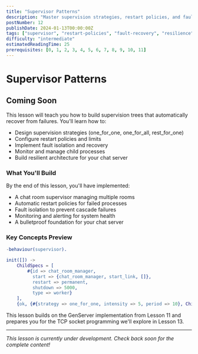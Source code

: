 ```yaml
---
title: "Supervisor Patterns"
description: "Master supervision strategies, restart policies, and fault recovery to build resilient chat server architecture that gracefully handles failures"
postNumber: 12
publishDate: 2024-01-13T00:00:00Z
tags: ["supervisor", "restart-policies", "fault-recovery", "resilience"]
difficulty: "intermediate"
estimatedReadingTime: 25
prerequisites: [0, 1, 2, 3, 4, 5, 6, 7, 8, 9, 10, 11]
---
```


# Supervisor Patterns

## Coming Soon

This lesson will teach you how to build supervision trees that automatically recover from failures. You'll learn how to:

- Design supervision strategies (one_for_one, one_for_all, rest_for_one)
- Configure restart policies and limits
- Implement fault isolation and recovery
- Monitor and manage child processes
- Build resilient architecture for your chat server

### What You'll Build

By the end of this lesson, you'll have implemented:
- A chat room supervisor managing multiple rooms
- Automatic restart policies for failed processes
- Fault isolation to prevent cascade failures
- Monitoring and alerting for system health
- A bulletproof foundation for your chat server

### Key Concepts Preview

```erlang
-behaviour(supervisor).

init([]) ->
    ChildSpecs = [
        #{id => chat_room_manager,
          start => {chat_room_manager, start_link, []},
          restart => permanent,
          shutdown => 5000,
          type => worker}
    ],
    {ok, {#{strategy => one_for_one, intensity => 5, period => 10}, ChildSpecs}}.
```

This lesson builds on the GenServer implementation from Lesson 11 and prepares you for the TCP socket programming we'll explore in Lesson 13.

---

_This lesson is currently under development. Check back soon for the complete content!_